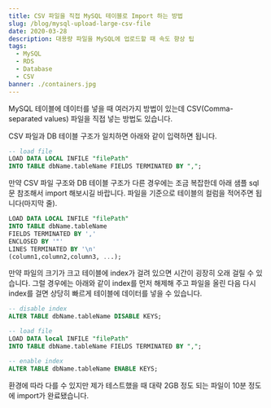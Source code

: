 ```yaml
---
title: CSV 파일을 직접 MySQL 테이블로 Import 하는 방법
slug: /blog/mysql-upload-large-csv-file
date: 2020-03-28
description: 대용량 파일을 MySQL에 업로드할 때 속도 향상 팁
tags:
  - MySQL
  - RDS
  - Database
  - CSV
banner: ./containers.jpg
---
```


MySQL 테이블에 데이터를 넣을 때 여러가지 방법이 있는데 CSV(Comma-separated values) 파일을 직접 넣는 방법도 있습니다.

CSV 파일과 DB 테이블 구조가 일치하면 아래와 같이 입력하면 됩니다.

```sql
-- load file
LOAD DATA LOCAL INFILE "filePath" 
INTO TABLE dbName.tableName FIELDS TERMINATED BY ",";
```


만약 CSV 파일 구조와 DB 테이블 구조가 다른 경우에는 조금 복잡한데 아래 샘플 sql 문 참조해서 import 해보시길 바랍니다.
파일을 기준으로 테이블의 컬럼을 적어주면 됩니다(마지막 줄).

```sql
LOAD DATA LOCAL INFILE "filePath" 
INTO TABLE dbName.tableName
FIELDS TERMINATED BY ','
ENCLOSED BY '"'
LINES TERMINATED BY '\n'
(column1,column2,column3, ...);
```


만약 파일의 크기가 크고 테이블에 index가 걸려 있으면 시간이 굉장히 오래 걸릴 수 있습니다.
그럴 경우에는 아래와 같이 index를 먼저 해제해 주고 파일을 올린 다음 다시 index를 걸면 상당히 빠르게 테이블에 데이터를 넣을 수 있습니다.

```sql
-- disable index
ALTER TABLE dbName.tableName DISABLE KEYS;

-- load file
LOAD DATA local INFILE "filePath" 
INTO TABLE dbName.tableName FIELDS TERMINATED BY ",";

-- enable index
ALTER TABLE dbName.tableName ENABLE KEYS;
```

환경에 따라 다를 수 있지만 제가 테스트했을 때 대략 2GB 정도 되는 파일이 10분 정도에 import가 완료됐습니다.
